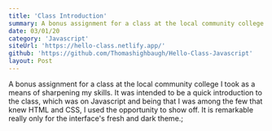 ```yaml
---
title: 'Class Introduction'
summary: A bonus assignment for a class at the local community college I took as a means of sharpening my skills. It was intended to be a quick introduction to the class, which was on Javascript and being that I was among the few that knew HTML and CSS, I used the opportunity to show off. It is remarkable really only for the interface's fresh and dark theme.;
date: 03/01/20
category: 'Javascript'
siteUrl: 'https://hello-class.netlify.app/'
github: 'https://github.com/Thomashighbaugh/Hello-Class-Javascript'
layout: Post
---
```


A bonus assignment for a class at the local community college I took as a means of sharpening my skills. It was intended to be a quick introduction to the class, which was on Javascript and being that I was among the few that knew HTML and CSS, I used the opportunity to show off. It is remarkable really only for the interface's fresh and dark theme.;
